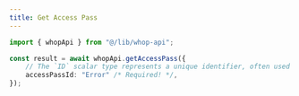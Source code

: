 ```yaml
---
title: Get Access Pass
---
```


```typescript
import { whopApi } from "@/lib/whop-api";

const result = await whopApi.getAccessPass({
	// The `ID` scalar type represents a unique identifier, often used to refetch an object or as key for a cache. The ID type appears in a JSON response as a String; however, it is not intended to be human-readable. When expected as an input type, any string (such as `"4"`) or integer (such as `4`) input value will be accepted as an ID.
	accessPassId: "Error" /* Required! */,
});

```
